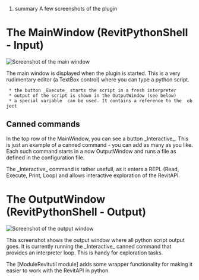 ﻿#summary A few screenshots of the plugin

= The MainWindow (RevitPythonShell - Input) =

<img src="http://revitpythonshell.googlecode.com/svn/wiki/MainWindowScreenshot.Png" alt="Screenshot of the main window"/>

The main window is displayed when the plugin is started. This is a very rudimentary editor (a TextBox control) where you can type a python script.

  * the button _Execute_ starts the script in a fresh interpreter
  * output of the script is shown in the OutputWindow (see below)
  * a special variable {{{__revit__}}} can be used. It contains a reference to the {{{Autodesk.Revit.Application}}} object

== Canned commands ==

In the top row of the MainWindow, you can see a button _Interactive_. This is just an example of a canned command - you can add as many as you like. Each such command starts in a now OutputWindow and runs a file as defined in the {{{RevitPythonShell.xml}}} configuration file.

The _Interactive_ command is rather usefull, as it enters a REPL (Read, Execute, Print, Loop) and allows interactive exploration of the RevitAPI.

= The OutputWindow (RevitPythonShell - Output) =

<img src="http://revitpythonshell.googlecode.com/svn/wiki/OutputWindowScreenshot.png" alt="Screenshot of the output window"/>

This screenshot shows the output window where all python script output goes. It is currently running the _Interactive_ canned command that provides an interpreter loop. This is handy for exploration tasks.

The [ModuleRevitutil {{{revitutil}}} module] adds some wrapper functionality for making it easier to work with the RevitAPI in python.